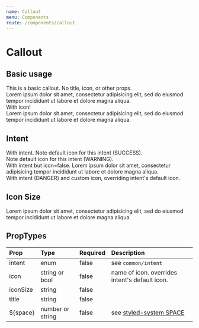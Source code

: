 ```yaml
---
name: Callout
menu: Components
route: /components/callout
---
```




# Callout

## Basic usage

<Playground>
    <Callout>
        This is a basic callout. No title, icon, or other props.
    </Callout>
    <br />
    <Callout title="With title">
        Lorem ipsum dolor sit amet, consectetur adipisicing elit, sed do eiusmod
        tempor incididunt ut labore et dolore magna aliqua.
    </Callout>
    <br />
    <Callout icon="calendar">
        With icon!
    </Callout>
    <br />
    <Callout icon="calendar" title="With icon and title">
        Lorem ipsum dolor sit amet, consectetur adipisicing elit, sed do eiusmod
        tempor incididunt ut labore et dolore magna aliqua.
    </Callout>
</Playground>

## Intent

<Playground>
    <Callout intent={Intent.SUCCESS}>
        With intent. Note default icon for this intent (SUCCESS).
    </Callout>
    <br />
    <Callout title="With intent and title" intent={Intent.WARNING}>
        Note default icon for this intent (WARNING).
    </Callout>
    <br />
    <Callout icon={false} intent={Intent.WARNING}>
        With intent but icon=false. Lorem ipsum dolor sit amet, consectetur adipisicing
        tempor incididunt ut labore et dolore magna aliqua.
    </Callout>
    <br />
    <Callout icon="code" intent={Intent.DANGER}>
        With intent (DANGER) and custom icon, overriding intent's default icon.
    </Callout>
</Playground>


## Icon Size

<Playground>
    <Callout
        title="I am a banana"
        intent={Intent.DANGER}
        icon="crosshair"
        iconSize="8rem"
    >
        Lorem ipsum dolor sit amet, consectetur adipisicing elit, sed do eiusmod
        tempor incididunt ut labore et dolore magna aliqua.
    </Callout>
</Playground>

## PropTypes

| Prop | Type | Required | Description |
|:-----|:-----|:---------|:------------|
| intent | enum | false | see `common/intent` |
| icon | string or bool | false | name of icon. overrides intent's default icon. |
| iconSize | string | false |  |
| title | string | false |  |
| ${space} | number or string | false | see [styled-system SPACE](https://jxnblk.com/styled-system/#margin--padding) |
